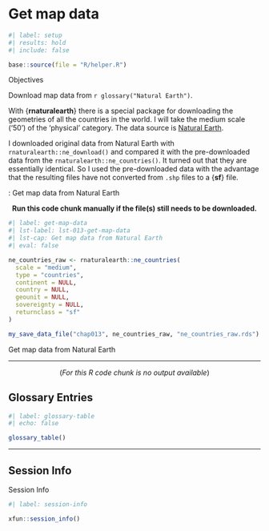 # Get map data {#sec-chap013}


```r
#| label: setup
#| results: hold
#| include: false

base::source(file = "R/helper.R")

```


::::: {#obj-chap013}
:::: {.my-objectives}
::: {.my-objectives-header}
Objectives
:::

::: {.my-objectives-container}

Download map data from `r glossary("Natural Earth")`.

:::
::::
:::::

With {**rnaturalearth**} there is a special package for downloading the geometries of all the countries in the world. I will take the medium scale ('50') of the 'physical' category. The data source is [Natural Earth](https://www.naturalearthdata.com/).

I downloaded original data from Natural Earth with `rnaturalearth::ne_download()`  and compared it with the pre-downloaded data from the `rnaturalearth::ne_countries()`. It turned out that they are essentially identical. So I used the pre-downloaded data with the advantage that the resulting files have not converted from  `.shp` files to a {**sf**} file.

:::::{.my-r-code}
:::{.my-r-code-header}
:::::: {#cnj-013-get-map-data}
: Get map data from Natural Earth
::::::
:::
::::{.my-r-code-container}

<center>**Run this code chunk manually if the file(s) still needs to be downloaded.**</center>

::: {#lst-013-get-map-data}

```r
#| label: get-map-data
#| lst-label: lst-013-get-map-data
#| lst-cap: Get map data from Natural Earth
#| eval: false

ne_countries_raw <- rnaturalearth::ne_countries(
  scale = "medium",
  type = "countries",
  continent = NULL,
  country = NULL,
  geounit = NULL,
  sovereignty = NULL,
  returnclass = "sf"
)

my_save_data_file("chap013", ne_countries_raw, "ne_countries_raw.rds")

```

Get map data from Natural Earth
::: 

***

<center>(*For this R code chunk is no output available*)</center>

::::
:::::

## Glossary Entries {.unnumbered}

```r
#| label: glossary-table
#| echo: false

glossary_table()
```

------------------------------------------------------------------------

## Session Info {.unnumbered}

::: my-r-code
::: my-r-code-header
Session Info
:::

::: my-r-code-container
```r
#| label: session-info

xfun::session_info()
```
:::
:::

